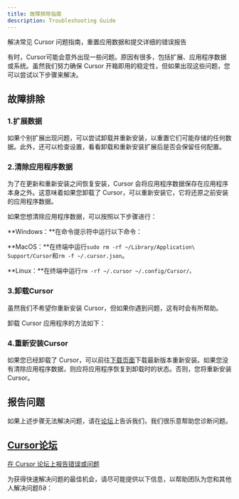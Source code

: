 ```yaml
---
title: 故障排除指南
description: Troubleshooting Guide
---
```


解决常见 Cursor 问题指南，重置应用数据和提交详细的错误报告

有时，Cursor可能会意外出现一些问题。原因有很多，包括扩展、应用程序数据或系统。虽然我们努力确保 Cursor 开箱即用的稳定性，但如果出现这些问题，您可以尝试以下步骤来解决。

## 故障排除

### 1.扩展数据

如果个别扩展出现问题，可以尝试卸载并重新安装，以重置它们可能存储的任何数据。此外，还可以检查设置，看看卸载和重新安装扩展后是否会保留任何配置。

### 2.清除应用程序数据

为了在更新和重新安装之间恢复安装，Cursor 会将应用程序数据保存在应用程序本身之外。这意味着如果您卸载了 Cursor，可以重新安装它，它将还原之前安装的应用程序数据。

如果您想清除应用程序数据，可以按照以下步骤进行：

**Windows：**在命令提示符中运行以下命令：

**MacOS：**在终端中运行`sudo rm -rf ~/Library/Application\ Support/Cursor`和`rm -f ~/.cursor.json`。

**Linux：**在终端中运行`rm -rf ~/.cursor ~/.config/Cursor/。`

### 3.卸载Cursor

虽然我们不希望你重新安装 Cursor，但如果你遇到问题，这有时会有所帮助。

卸载 Cursor 应用程序的方法如下：

### 4.重新安装Cursor

如果您已经卸载了 Cursor，可以前往[下载页面](https://www.cursor.com/download)下载最新版本重新安装。如果您没有清除应用程序数据，则应将应用程序恢复到卸载时的状态。否则，您将重新安装 Cursor。

## 报告问题

如果上述步骤无法解决问题，请在[论坛](https://forum.cursor.com/)上告诉我们，我们很乐意帮助您诊断问题。

## [Cursor论坛](https://forum.cursor.com/)

[在 Cursor 论坛上报告错误或问题](https://forum.cursor.com/)

为获得快速解决问题的最佳机会，请尽可能提供以下信息，以帮助团队为您和其他人解决问题ß∂：